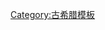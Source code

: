 {{Navbox
|name = Theban Kings
|title = {{link-en|希腊神话中的忒拜国王|Theban kings in Greek mythology|底比斯（忒拜）国王}}
|state = {{{state|autocollapse}}}
|listclass = hlist
|titleclass =
|image = [[File:Cadmus_teeth.jpg|100px]]
|above =

|group1 = 忒拜国王
|list1 =
* [[卡吕德努斯]]
* [[俄古革斯]]
* [[卡德摩斯]]
* [[彭透斯]]
* [[波呂多洛斯 (卡德摩斯之子)|波吕多汝斯]]
* [[倪克透斯]]和{{tsl|en|Lycus (brother of Nycteus)||吕库斯一世}}（代拉布达库斯摄政）
* [[拉布达库斯]]
* [[吕库斯 (倪克透斯之弟)|吕库斯一世]]（代莱乌斯摄政）
* [[莱乌斯]]
* [[安菲翁和泽图斯]]
* [[莱乌斯]]（第二次执政）
* [[克瑞翁]]
* [[俄狄浦斯]]
* [[克瑞翁]]（第二次执政）（代厄忒俄克勒斯和波吕尼克斯摄政）
* [[厄忒俄克勒斯]]与[[波吕尼克斯]]
* [[克瑞翁]]（第三次执政）（代劳达马斯摄政）
* {{tsl|en|Lycus (descendant of Lycus)||吕库斯二世}}（篡位）
* [[劳达马斯]]
* [[忒耳珊得耳]]
* [[佩涅勒俄斯]]（代提萨墨努斯摄政）
* [[提萨墨努斯 (底比斯国王)|提萨墨努斯]]
* [[奥忒西翁]]
* [[达马西克同 (底比斯国王)|达马西克同]]
* [[托勒密 (底比斯国王)|托勒密]]
* [[克珊托斯 (底比斯国王)|克珊托斯]]

|group2 = 文学形象
|list2 =
* [[安提戈涅 (索福克勒斯版)]]
* {{link-en|安提戈涅 (欧里庇得斯版)|Antigone (Euripides)}}
* [[酒神女信徒]]
* [[赫拉克勒斯 (欧里庇得斯)|赫拉克勒斯]]
* [[俄狄浦斯王 (欧里庇得斯)|俄狄浦斯王]]
* [[俄狄浦斯王]]
* [[俄狄浦斯在科罗诺斯]]
* [[底比斯人]]

|group3 = 相关条目
|list3 =
* [[底比斯 (希腊)|底比斯]]
* [[伊俄卡斯忒]]
* {{link-en|哈耳摩尼亚项链|Necklace of Harmonia}}
* [[七将攻忒拜]]
* {{link-en|腓尼基妇女|The Phoenician Women}}

|belowclass = hlist
|below = 
* '''{{Icon|Book}} {{tsl|en|Book:Theban Kings|书籍:底比斯国王}}'''
* '''{{Icon|Category}} [[:Category:底比斯國王|分类:底比斯国王]]'''
* '''{{Icon|Portal}} {{tsl|en|Portal:Ancient Greece|主题:古希腊}}'''
}}<noinclude>
{{collapsible option}}
[[Category:古希腊模板]]
</noinclude>
